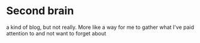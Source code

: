 # Second brain

a kind of blog, but not really. More like a way for me to gather what I've paid attention to and not want to forget about
